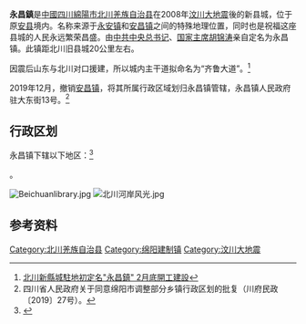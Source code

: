 {{中国乡级行政区|51/07/26/103/000
|景观照片文件名       = Beichuancitycentre.jpg
|景观照片描述         = 北川城中心
}}
'''永昌鎮'''是[[中國|中國]][[四川|四川]][[綿陽市|綿陽市]][[北川羌族自治县|北川羌族自治县]]在2008年[[汶川大地震|汶川大地震]]後的新县城，位于原[[安县|安县]]境内。名称来源于[[永安镇_(北川羌族自治县)|永安镇]]和[[安昌镇_(北川羌族自治县)|安昌镇]]之间的特殊地理位置，同时也是祝福这座县城的人民永远繁荣昌盛。由[[中共中央总书记|中共中央总书记]]、[[中华人民共和国主席|国家主席]][[胡锦涛|胡锦涛]]亲自定名为永昌镇。此镇距北川旧县城20公里左右。

因震后山东与北川对口援建，所以城内主干道拟命名为“齐鲁大道”。<ref>[http://www.cns.hk:89/gn/news/2009/01-12/1523277.shtml 北川新縣城駐地初定名"永昌鎮" 2月底開工建設]{{dead link|date=2018年1月 |bot=InternetArchiveBot |fix-attempted=yes }}</ref>

2019年12月，撤销[[安昌镇|安昌镇]]，将其所属行政区域划归永昌镇管辖，永昌镇人民政府驻大东街13号。<ref>四川省人民政府关于同意绵阳市调整部分乡镇行政区划的批复（川府民政〔2019〕27号）。</ref>

== 行政区划 ==
永昌镇下辖以下地区：<ref>{{PRC admin/ref sgc|51/07/26/103/000}}</ref>

{{PRC admin/children|51/07/26/103/000}}。

[[File:Beichuanlibrary.jpg|thumb]]
[[File:北川河岸风光.jpg|thumb]]

== 参考资料 ==
{{reflist}}

{{PRC admin/navcat|51/07/26/103/000}}

[[Category:北川羌族自治县|Category:北川羌族自治县]]
[[Category:绵阳建制镇|Category:绵阳建制镇]]
[[Category:汶川大地震|Category:汶川大地震]]
